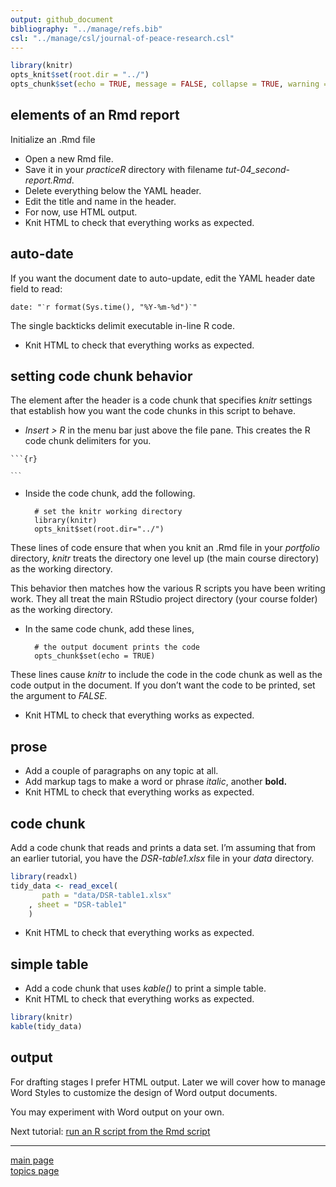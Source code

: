 ```yaml
---
output: github_document
bibliography: "../manage/refs.bib" 
csl: "../manage/csl/journal-of-peace-research.csl"
---
```


```r
library(knitr)
opts_knit$set(root.dir = "../")
opts_chunk$set(echo = TRUE, message = FALSE, collapse = TRUE, warning = FALSE)
```





## elements of an Rmd report

Initialize an .Rmd file 

- Open a new Rmd file. 
- Save it in your *practiceR* directory with filename *tut-04_second-report.Rmd*. 
- Delete everything below the YAML header. 
- Edit the title and name in the header. 
- For now, use HTML output. 
- Knit HTML to check that everything works as expected. 



## auto-date 

If you want the document date to auto-update, edit the YAML header date field to read: 

<pre class="r"><code>date: "<code>`</code>r format(Sys.time(), "%Y-%m-%d")<code>`</code>"</code></pre>

The single backticks delimit executable in-line R code. 

- Knit HTML to check that everything works as expected. 




## setting code chunk behavior

The element after the header is a code chunk that specifies *knitr* settings that establish how you want the code chunks in this script to behave. 

- *Insert > R* in the menu bar just above the file pane. This creates the R code chunk delimiters for you. 

<pre class="markdown"><code>```{r}

<code>```</code></code></pre>

- Inside the code chunk, add the following.    

        # set the knitr working directory  
        library(knitr)  
        opts_knit$set(root.dir="../")  

These lines of code ensure that when you knit an .Rmd file in your *portfolio* directory, *knitr* treats the directory one level up (the main course directory) as the working directory. 

This behavior then matches how the various R scripts you have been writing work. They all treat the main RStudio project directory (your course folder) as the working directory. 

- In the same code chunk, add these lines, 

        # the output document prints the code  
        opts_chunk$set(echo = TRUE)  

These lines cause *knitr* to include the code in the code chunk as well as the code output in the document. If you don't want the code to be printed, set the argument to *FALSE.* 

- Knit HTML to check that everything works as expected. 







## prose 

- Add a couple of paragraphs on any topic at all.  
- Add markup tags to make a word or phrase *italic*, another **bold.** 
- Knit HTML to check that everything works as expected. 





## code chunk

Add a code chunk that reads and prints a data set. I'm assuming that from an earlier tutorial, you have the *DSR-table1.xlsx* file in your *data* directory.

```r
library(readxl)
tidy_data <- read_excel(
       path = "data/DSR-table1.xlsx"
    , sheet = "DSR-table1"
    )
```

- Knit HTML to check that everything works as expected.  
  

## simple table 

- Add a code chunk that uses *kable()* to print a simple table.  
- Knit HTML to check that everything works as expected.  

```r
library(knitr)
kable(tidy_data)
```

## output 

For  drafting stages I prefer HTML output. Later we will cover how to manage Word Styles to customize the design of Word output documents. 

You may experiment with Word output on your own. 

Next tutorial: [run an R script from the Rmd script](tut-0605_rmd-run-r.md)

---

[main page](../README.md)<br> 
[topics page](../README-by-topic.md)


